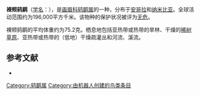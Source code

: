 {{noteTA
|G1=unit
}}
{{Speciesbox
| name = 裸颊鸫鹛
| image = AethocichlaGymnogenisSmit.jpg
| status = LC | status_system = IUCN3.1
| genus = Turdoides
| species = gymnogenys
| authority = {{link-en|古斯塔夫·哈特劳布|Gustav Hartlaub|Hartlaub}}, 1865
| range_map = 
}}

'''裸颊鸫鹛'''（[[学名|学名]]：{{lang|la|''Turdoides gymnogenys''}}），是[[画眉科|画眉科]][[鸫鹛属|鸫鹛属]]的一种，分布于[[安哥拉|安哥拉]]和[[纳米比亚|纳米比亚]]。全球活动范围约为196,000平方千米。该物种的保护状况被评为[[无危|无危]]。

裸颊鸫鹛的平均体重约为75.2克。栖息地包括亚热带或热带的旱林、干燥的[[稀树草原|稀树草原]]、亚热带或热带的（低地）干燥疏灌丛和河流、溪流。

== 参考文献 ==
{{commons category|Turdoides gymnogenys}}
*{{cite web|url=http://www.birdlife.org/datazone/speciesfactsheet.php?id=7974&m=0|title=Turdoides gymnogenys|publisher=[[国际鸟盟|BirdLife.org]]|accessdate=2011-06-27}}
{{Taxonbar|from=Q1091274}}

[[Category:鸫鹛属|Category:鸫鹛属]]
[[Category:由机器人创建的鸟类条目|Category:由机器人创建的鸟类条目]]